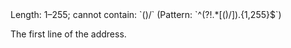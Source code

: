 <ParamField body="AddressLine1" type="string" required>
Length: 1–255; cannot contain: `()/` (Pattern: `^(?!.*[()/]).{1,255}$`)

The first line of the address.
</ParamField>